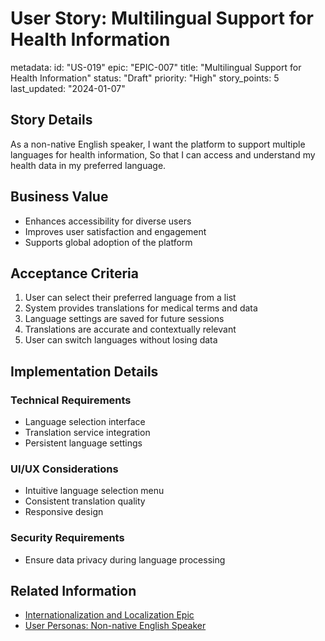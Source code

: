 # User Story: Multilingual Support for Health Information

metadata:
  id: "US-019"
  epic: "EPIC-007"
  title: "Multilingual Support for Health Information"
  status: "Draft"
  priority: "High"
  story_points: 5
  last_updated: "2024-01-07"

## Story Details
As a non-native English speaker,
I want the platform to support multiple languages for health information,
So that I can access and understand my health data in my preferred language.

## Business Value
- Enhances accessibility for diverse users
- Improves user satisfaction and engagement
- Supports global adoption of the platform

## Acceptance Criteria
1. User can select their preferred language from a list
2. System provides translations for medical terms and data
3. Language settings are saved for future sessions
4. Translations are accurate and contextually relevant
5. User can switch languages without losing data

## Implementation Details
### Technical Requirements
- Language selection interface
- Translation service integration
- Persistent language settings

### UI/UX Considerations
- Intuitive language selection menu
- Consistent translation quality
- Responsive design

### Security Requirements
- Ensure data privacy during language processing

## Related Information
- [Internationalization and Localization Epic](../EPIC-007-internationalization.mdx)
- [User Personas: Non-native English Speaker](../01-User_Personas/PER-001-rare_disease_patient.mdx)
